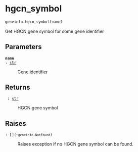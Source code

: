 # hgcn_symbol { #geneinfo.hgcn_symbol }

```python
geneinfo.hgcn_symbol(name)
```

Get HGCN gene symbol for some gene identifier

## Parameters {.doc-section .doc-section-parameters}

<code>[**name**]{.parameter-name} [:]{.parameter-annotation-sep} [[str](`str`)]{.parameter-annotation}</code>

:   Gene identifier

## Returns {.doc-section .doc-section-returns}

<code>[]{.parameter-name} [:]{.parameter-annotation-sep} [[str](`str`)]{.parameter-annotation}</code>

:   HGCN gene symbol

## Raises {.doc-section .doc-section-raises}

<code>[:]{.parameter-annotation-sep} [\[\](`~geneinfo.NotFound`)]{.parameter-annotation}</code>

:   Raises exception if no HGCN gene symbol can be found.